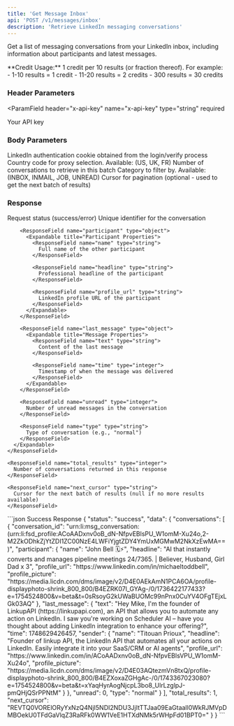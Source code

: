 ```yaml
---
title: 'Get Message Inbox'
api: 'POST /v1/messages/inbox'
description: 'Retrieve LinkedIn messaging conversations'
---
```


Get a list of messaging conversations from your LinkedIn inbox, including information about participants and latest messages.

<Note>
  **Credit Usage:** 1 credit per 10 results (or fraction thereof). For example:
  - 1-10 results = 1 credit
  - 11-20 results = 2 credits
  - 300 results = 30 credits
</Note>

### Header Parameters

<ParamField 
  header="x-api-key" 
  name="x-api-key" 
  type="string" 
  required
>
  Your API key
</ParamField>

### Body Parameters

<ParamField body="login_token" type="string" required>
  LinkedIn authentication cookie obtained from the login/verify process
</ParamField>

<ParamField body="country" type="string" default="FR">
  Country code for proxy selection. Available: (US, UK, FR)
</ParamField>

<ParamField body="total_results" type="integer" default="10">
  Number of conversations to retrieve in this batch
</ParamField>

<ParamField body="category" type="string" default="INBOX">
  Category to filter by. Available: (INBOX, INMAIL, JOB, UNREAD)
</ParamField>

<ParamField body="next_cursor" type="string">
  Cursor for pagination (optional - used to get the next batch of results)
</ParamField>

### Response

<ResponseField name="status" type="string">
  Request status (success/error)
</ResponseField>

<ResponseField name="data" type="object">
  <Expandable title="Properties">
    <ResponseField name="conversations" type="array">
      <Expandable title="Conversation Object">
        <ResponseField name="conversation_id" type="string">
          Unique identifier for the conversation
        </ResponseField>

        <ResponseField name="participant" type="object">
          <Expandable title="Participant Properties">
            <ResponseField name="name" type="string">
              Full name of the other participant
            </ResponseField>
            
            <ResponseField name="headline" type="string">
              Professional headline of the participant
            </ResponseField>
            
            <ResponseField name="profile_url" type="string">
              LinkedIn profile URL of the participant
            </ResponseField>
          </Expandable>
        </ResponseField>

        <ResponseField name="last_message" type="object">
          <Expandable title="Message Properties">
            <ResponseField name="text" type="string">
              Content of the last message
            </ResponseField>
            
            <ResponseField name="time" type="integer">
              Timestamp of when the message was delivered
            </ResponseField>
          </Expandable>
        </ResponseField>

        <ResponseField name="unread" type="integer">
          Number of unread messages in the conversation
        </ResponseField>

        <ResponseField name="type" type="string">
          Type of conversation (e.g., "normal")
        </ResponseField>
      </Expandable>
    </ResponseField>
    
    <ResponseField name="total_results" type="integer">
      Number of conversations returned in this response
    </ResponseField>
    
    <ResponseField name="next_cursor" type="string">
      Cursor for the next batch of results (null if no more results available)
    </ResponseField>
  </Expandable>
</ResponseField>

<ResponseExample>
```json Success Response
{
  "status": "success",
  "data": {
    "conversations": [
      {
        "conversation_id": "urn:li:msg_conversation:(urn:li:fsd_profile:ACoAADxnv0oB_dN-NfpvEBlsPU_W1omM-Xu24o,2-M2ZkODhkZjYtZDI1ZC00NzE4LWFiYjgtZDY4YmUxMGMwM2NkXzEwMA==)",
        "participant": {
          "name": "John Bell 🗓️⚡️",
          "headline": "AI that instantly converts and manages pipeline meetings 24/7365. | Believer, Husband, Girl Dad x 3",
          "profile_url": "https://www.linkedin.com/in/michaeltoddbell",
          "profile_picture": "https://media.licdn.com/dms/image/v2/D4E0AEkAmN1PCA6OA/profile-displayphoto-shrink_800_800/B4EZRK07l_GYAg-/0/1736422177433?e=1754524800&v=beta&t=0sRsoyG2kUWaBUOMc99nPnx0CuYV4OFgTEjxLGk03AQ"
        },
        "last_message": {
          "text": "Hey Mike, I'm the founder of LinkupAPI (https://linkupapi.com), an API that allows you to automate any action on LinkedIn. I saw you're working on Scheduler AI – have you thought about adding LinkedIn integration to enhance your offering?",
          "time": 1748629426457,
          "sender": {
            "name": "Titouan Prioux",
            "headline": "Founder of linkup API, the LinkedIn API that automates all your actions on LinkedIn. Easily integrate it into your SaaS/CRM or AI agents",
            "profile_url": "https://www.linkedin.com/in/ACoAADxnv0oB_dN-NfpvEBlsVPU_W1omM-Xu24o",
            "profile_picture": "https://media.licdn.com/dms/image/v2/D4E03AQtezmVn8txQ/profile-displayphoto-shrink_800_800/B4EZXoxaZGHgAc-/0/1743367023080?e=1754524800&v=beta&t=xYaqHyrAogNjcpL3bo8_UlrLzglpJ-pmQHjQSrPPNtM"
          }
        },
        "unread": 0,
        "type": "normal"
      }
    ],
    "total_results": 1,
    "next_cursor": "REVTQ0VORElORyYxNzQ4NjI5NDI2NDU3JjItTTJaa09EaGtaall0WkRJMVpDMBOekU0TFdGaVlqZ3RaRFk0WW1VeE1HTXdNMk5rWHpFd01BPT0="
  }
}
```
</ResponseExample>